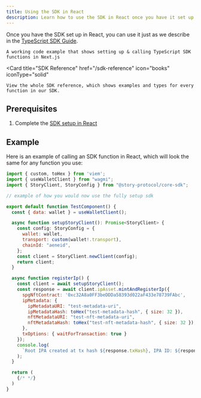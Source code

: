 ```yaml
---
title: Using the SDK in React
description: Learn how to use the SDK in React once you have it set up.
---
```


Once you have the SDK set up in React, you can use it just as we describe in the [TypeScript SDK Guide](/developers/typescript-sdk/overview).

<CardGroup cols={2}>
  <Card
    title="Working Code Example"
    href="https://github.com/jacob-tucker/story-developer-sandbox"
    icon="thumbs-up"
    iconType="solid"
    
  >
    A working code example that shows setting up & calling TypeScript SDK functions in Next.js
  </Card>

  <Card
    title="SDK Reference"
    href="/sdk-reference"
    icon="books"
    iconType="solid"
    
  >
    View the whole SDK reference, which shows examples and types for every function in our SDK.
  </Card>
</CardGroup>

## Prerequisites

1. Complete the [SDK setup in React](/developers/react-guide/react-setup/overview)

## Example

Here is an example of calling an SDK function in React, which will look the same for any function you use:

```jsx TestComponent.tsx
import { custom, toHex } from 'viem';
import { useWalletClient } from "wagmi";
import { StoryClient, StoryConfig } from "@story-protocol/core-sdk";

// example of how you would now use the fully setup sdk

export default function TestComponent() {
  const { data: wallet } = useWalletClient();

  async function setupStoryClient(): Promise<StoryClient> {
    const config: StoryConfig = {
      wallet: wallet,
      transport: custom(wallet!.transport),
      chainId: "aeneid",
    };
    const client = StoryClient.newClient(config);
    return client;
  }

  async function registerIp() {
    const client = await setupStoryClient();
    const response = await client.ipAsset.mintAndRegisterIp({
      spgNftContract: '0xc32A8a0FF3beDDDa58393d022aF433e78739FAbc',
      ipMetadata: {
        ipMetadataURI: "test-metadata-uri",
        ipMetadataHash: toHex("test-metadata-hash", { size: 32 }),
        nftMetadataURI: "test-nft-metadata-uri",
        nftMetadataHash: toHex("test-nft-metadata-hash", { size: 32 }),
      },
      txOptions: { waitForTransaction: true }
    });
    console.log(
      `Root IPA created at tx hash ${response.txHash}, IPA ID: ${response.ipId}`
    );
  }

  return (
    {/* */}
  )
}
```
